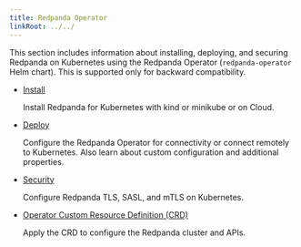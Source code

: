 ```yaml
---
title: Redpanda Operator
linkRoot: ../../
---
```


<head>
  <meta name="title" content="Redpanda Operator | Redpanda Docs" />
  <meta name="description" content="Redpanda Operator reference topics" />
  <link rel="canonical" href="https://docs.redpanda.com/docs/reference/redpanda-operator/" />
</head>


<DeprecationNote frontmatter={frontMatter}/>

This section includes information about installing, deploying, and securing Redpanda on Kubernetes using the Redpanda Operator (`redpanda-operator` Helm chart). This is supported only for backward compatibility. 

- [Install](../redpanda-operator/operator-install)

   Install Redpanda for Kubernetes with kind or minikube or on Cloud. 

- [Deploy](../redpanda-operator/operator-deploy)
  
   Configure the Redpanda Operator for connectivity or connect remotely to Kubernetes. Also learn about custom configuration and additional properties.

- [Security](../redpanda-operator/operator-security)

   Configure Redpanda TLS, SASL, and mTLS on Kubernetes.

- [Operator Custom Resource Definition (CRD)](../redpanda-operator/crd)

   Apply the CRD to configure the Redpanda cluster and APIs. 
